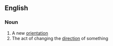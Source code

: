 ==English==

===Noun===
{{en-noun}}

# A new [[orientation]]
# The act of changing the [[direction]] of something